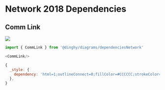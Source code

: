 
# Network 2018 Dependencies


## Comm Link

<Tabs>
  <TabItem value="Preview">

![](./comm-link.png#drawio)

  </TabItem>
  <TabItem value="Usage">
    
```js
import { CommLink } from '@dinghy/diagrams/dependenciesNetwork'

<CommLink/>
```

  </TabItem>
  <TabItem value="Definition">
    
```js
{
  _style: {
    dependency: 'html=1;outlineConnect=0;fillColor=#CCCCCC;strokeColor=#6881B3;gradientColor=none;gradientDirection=north;strokeWidth=2;shape=mxgraph.networks.comm_link_edge;html=1;',
  },
}
```

  </TabItem>
</Tabs>

